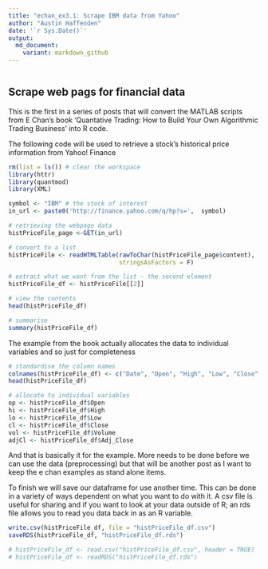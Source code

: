 ```yaml
---
title: "echan_ex3.1: Scrape IBM data from Yahoo"
author: "Austin Haffenden"
date: '`r Sys.Date()`'
output: 
  md_document:
    variant: markdown_github
---
```


```r
```
## Scrape web pags for financial data 

This is the first in a series of posts that will convert the MATLAB scripts 
from E Chan's book 'Quantative Trading: How to Build Your Own Algorithmic
Trading Business' into R code. 

The following code will be used to retrieve a stock's historical price 
information from Yahoo! Finance

```r
rm(list = ls()) # clear the workspace
library(httr)
library(quantmod)
library(XML)
```

```r

symbol <- "IBM" # the stock of interest
in_url <- paste0('http://finance.yahoo.com/q/hp?s=',  symbol)

# retrieving the webpage data
histPriceFile_page <-GET(in_url)

# convert to a list
histPriceFile <- readHTMLTable(rawToChar(histPriceFile_page$content), 
                               stringsAsFactors = F)

# extract what we want from the list - the second element
histPriceFile_df <- histPriceFile[[2]]

# view the contents
head(histPriceFile_df)

# summarise
summary(histPriceFile_df)

```
The example from the book actually allocates the data to individual variables
and so just for completeness

```r

# standardise the column names
colnames(histPriceFile_df) <- c("Date", "Open", "High", "Low", "Close", "Adj_Close", "Volume")
head(histPriceFile_df)

# allocate to individual variables
op <- histPriceFile_df$Open
hi <- histPriceFile_df$High
lo <- histPriceFile_df$Low
cl <- histPriceFile_df$Close
vol <- histPriceFile_df$Volume
adjCl <- histPriceFile_df$Adj_Close

```
And that is basically it for the example. More needs to be done before we can 
use the data (preprocessing) but that will be another post as I want to keep 
the e chan examples as stand alone items. 

To finish we will save our dataframe for use another time. This can be done 
in a variety of ways dependent on what you want to do with it. A csv file is
useful for sharing and if you want to look at your data outside of R; an rds file
allows you to read you data back in as an R variable.
```r
write.csv(histPriceFile_df, file = "histPriceFile_df.csv")
saveRDS(histPriceFile_df, "histPriceFile_df.rds")

# histPriceFile_df <- read.csv("histPriceFile_df.csv", header = TRUE)
# histPriceFile_df <- readRDS("histPriceFile_df.rds")

```
